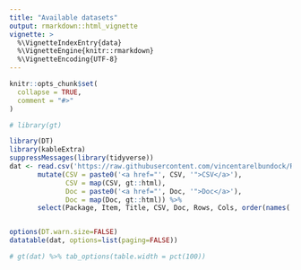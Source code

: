 ```yaml
---
title: "Available datasets"
output: rmarkdown::html_vignette
vignette: >
  %\VignetteIndexEntry{data}
  %\VignetteEngine{knitr::rmarkdown}
  %\VignetteEncoding{UTF-8}
---
```


```r
knitr::opts_chunk$set(
  collapse = TRUE,
  comment = "#>"
)
```

```r
# library(gt)

library(DT)
library(kableExtra)
suppressMessages(library(tidyverse))
dat <- read.csv('https://raw.githubusercontent.com/vincentarelbundock/Rdatasets/master/datasets.csv') %>%
       mutate(CSV = paste0('<a href="', CSV, '">CSV</a>'),
              CSV = map(CSV, gt::html),
              Doc = paste0('<a href="', Doc, '">Doc</a>'),
              Doc = map(Doc, gt::html)) %>%
       select(Package, Item, Title, CSV, Doc, Rows, Cols, order(names(.)))


options(DT.warn.size=FALSE)
datatable(dat, options=list(paging=FALSE))

# gt(dat) %>% tab_options(table.width = pct(100))
```

